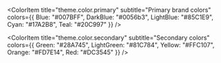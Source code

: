 
<Meta title="App/Colors" />

<ColorPalette>
  <ColorItem
    title="theme.color.greyscale"
    subtitle="Some of the greys"
    colors={{
      White: "#FFFFFF",
      Black: "#000000",
      Gray: "#808080",
      LightGray: "#D3D3D3",
      DarkGray: "#A9A9A9"
    }}
  />
  
  <ColorItem
    title="theme.color.primary"
    subtitle="Primary brand colors"
    colors={{
      Blue: "#007BFF",
      DarkBlue: "#0056b3",
      LightBlue: "#85C1E9",
      Cyan: "#17A2B8",
      Teal: "#20C997"
    }}
  />

  <ColorItem
    title="theme.color.secondary"
    subtitle="Secondary colors"
    colors={{
      Green: "#28A745",
      LightGreen: "#81C784",
      Yellow: "#FFC107",
      Orange: "#FD7E14",
      Red: "#DC3545"
    }}
  />
</ColorPalette>